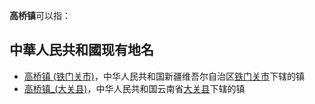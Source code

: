 '''高桥镇'''可以指：
==中華人民共和國现有地名==
{{PRC admin/disambig|21/14/04/103/000|31/01/15/104/000|32/11/12/100/000|33/01/11/113/000|33/02/03/102/000|35/04/27/105/000|37/13/23/102/000|42/11/22/105/000|42/12/02/108/000|43/01/21/109/000|43/05/28/105/000|43/08/21/110/000|44/08/81/112/000|50/01/54/112/000|51/10/11/106/000|51/11/81/101/000|51/19/22/217/000|52/03/22/104/000|53/23/29/102/000|61/06/24/107/000|61/09/24/109/000}}
* [[高桥镇_(铁门关市)|高桥镇 (铁门关市)]]，中华人民共和国新疆维吾尔自治区[[铁门关市|铁门关市]]下辖的镇
* [[高桥镇_(大关县)|高桥镇_(大关县)]]，中华人民共和国云南省[[大关县|大关县]]下辖的镇
{{disambig|cat=三字中国镇名消歧义}}